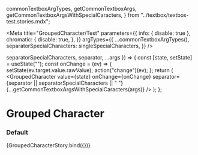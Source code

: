 
  commonTextboxArgTypes,
  getCommonTextboxArgs,
  getCommonTextboxArgsWithSpecialCaracters,
} from "../textbox/textbox-test.stories.mdx";

<Meta
  title="GroupedCharacter/Test"
  parameters={{
    info: { disable: true },
    chromatic: {
      disable: true,
    },
  }}
  argTypes={{
    ...commonTextboxArgTypes(),
    separatorSpecialCharacters: singleSpecialCharacters,
  }}
/>

  separatorSpecialCharacters,
  separator,
  ...args
}) => {
  const [state, setState] = useState("");
  const onChange = (ev) => {
    setState(ev.target.value.rawValue);
    action("change")(ev);
  };
  return (
    <GroupedCharacter
      value={state}
      onChange={onChange}
      separator={separator || separatorSpecialCharacters || " "}
      {...getCommonTextboxArgsWithSpecialCaracters(args)}
    />
  );
};

# Grouped Character

### Default

<Canvas>
  <Story
    name="default"
    args={{
      groups: [2, 2, 4],
      separator: "-",
      separatorSpecialCharacters: undefined,
      ...getCommonTextboxArgs(),
    }}
  >
    {GroupedCharacterStory.bind({})}
  </Story>
</Canvas>
